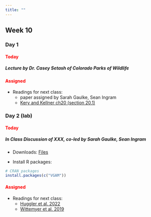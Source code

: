 ```yaml
---
title: ""
---
```


## Week 10

### Day 1

#### [Today]{style="color:red;"}

##### Lecture by Dr. Casey Setash of Colorado Parks of Wildlife 

#### [Assigned]{style="color:red;"}
 -   Readings for next class:
     - paper assigned by Sarah Gaulke, Sean Ingram
     - <a href="/readings/Kery and Kellner ch20.pdf">Kery and Kellner ch20 (section 20.1) </a>


 
### Day 2 (lab)

#### [Today]{style="color:red;"}

##### **In Class Discussion of XXX, co-led by Sarah Gaulke, Sean Ingram**

-   Downloads: <a href="/classfiles/IMlab/IMlabfiles.zip">Files</a>

-   Install R packages:

```r
# CRAN packages
install.packages(c("VGAM"))
```


#### [Assigned]{style="color:red;"}
- Readings for next class:
  - <a href="/readings/Huggler et al. 2022.pdf"> Huggler et al. 2022 </a>
  - <a href="/readings/Wittemyer et al. 2019.pdf"> Wittemyer et al. 2019 </a>







